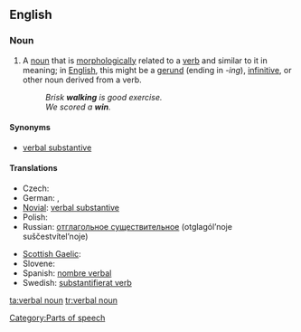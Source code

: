 ==English==

===Noun===
{{en-noun|sg=[[verbal]] [[noun]]}}

# {{grammar}} A [[noun]] that is [[morphologically]] related to a [[verb]] and similar to it in meaning; in [[English]], this might be a [[gerund]] (ending in ''-ing''), [[infinitive]], or other noun derived from a verb.
#:''Brisk '''walking''' is good exercise.''
#:''We scored a ''' win'''.''

====Synonyms====
*[[verbal substantive]]

====Translations====
{{trans-top|grammar: noun that is morphologically related to a verb and has similar meaning}}
* Czech: {{t-|cs|podstatné jméno slovesné|n}}
* German: {{t|de|Verbalnomen|n}}, {{t|de|Verbalsubstantiv}}
*[[Novial]]: [[verbal substantive]]
* Polish: {{t|pl|rzeczownik odczasownikowy|m}}
*Russian: [[отглагольное существительное]] (otglagól’noje suščestvítel’noje) {{n}}
{{trans-mid}}
* [[Scottish Gaelic]]: {{t-|gd|ainmear gnìomhaireach|m|xs=Scottish Gaelic}}
* Slovene: {{t|sl|glagolnik|alt=glágolnik}}
*Spanish: [[nombre verbal]] {{m}}
*Swedish: [[substantifierat verb]]
{{trans-bottom}}

[[Category:Parts of speech]]

[[ta:verbal noun]]
[[tr:verbal noun]]